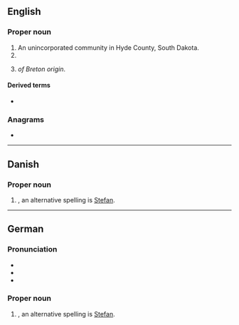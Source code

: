 ==English==
{{wikipedia|Stephan}}

===Proper noun===
{{en-proper noun}}

# An unincorporated community in Hyde County, South Dakota.
# {{given name|male|lang=en}}
# {{surname|from=Breton|lang=en|dot=}} ''of Breton origin''.

====Derived terms====
* {{l|en|stephanite}}

===Anagrams===
* {{anagrams|en|haptens}}

----

==Danish==

===Proper noun===
{{head|da|proper noun}}

# {{given name|male|lang=da}}, an alternative spelling is [[Stefan]].

----

==German==

===Pronunciation===
* {{IPA|[ˈʃtɛfan]|lang=de}}
* {{audio|De-at Stefan.ogg|Audio (Austria)|lang=de}}
* {{hyphenation|Ste|phan|lang=de}}

===Proper noun===
{{de-proper noun|m}}

# {{given name|male|lang=de}}, an alternative spelling is [[Stefan]].